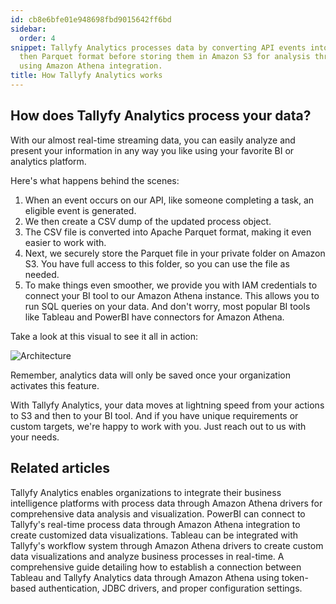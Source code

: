 ```yaml
---
id: cb8e6bfe01e948698fbd9015642ff6bd
sidebar:
  order: 4
snippet: Tallyfy Analytics processes data by converting API events into CSV files
  then Parquet format before storing them in Amazon S3 for analysis through BI tools
  using Amazon Athena integration.
title: How Tallyfy Analytics works
---
```


## How does Tallyfy Analytics process your data?

With our almost real-time streaming data, you can easily analyze and present your information in any way you like using your favorite BI or analytics platform.

Here's what happens behind the scenes:

1. When an event occurs on our API, like someone completing a task, an eligible event is generated.
2. We then create a CSV dump of the updated process object.
3. The CSV file is converted into Apache Parquet format, making it even easier to work with.
4. Next, we securely store the Parquet file in your private folder on Amazon S3. You have full access to this folder, so you can use the file as needed.
5. To make things even smoother, we provide you with IAM credentials to connect your BI tool to our Amazon Athena instance. This allows you to run SQL queries on your data. And don't worry, most popular BI tools like Tableau and PowerBI have connectors for Amazon Athena.

Take a look at this visual to see it all in action:

![Architecture](https://screenshots.tallyfy.com/file-8BhMH6hz3y.png)

Remember, analytics data will only be saved once your organization activates this feature.

With Tallyfy Analytics, your data moves at lightning speed from your actions to S3 and then to your BI tool. And if you have unique requirements or custom targets, we're happy to work with you. Just reach out to us with your needs.


## Related articles
<CardGrid>
<LinkTitleCard header="<b>Integrations > Tallyfy Analytics</b>" href="/products/pro/integrations/analytics/" > Tallyfy Analytics enables organizations to integrate their business intelligence platforms with process data through Amazon Athena drivers for comprehensive data analysis and visualization. </LinkTitleCard>
<LinkTitleCard header="<b>Analytics > PowerBI</b>" href="/products/pro/integrations/analytics/powerbi/" > PowerBI can connect to Tallyfy's real-time process data through Amazon Athena integration to create customized data visualizations. </LinkTitleCard>
<LinkTitleCard header="<b>Analytics > Tableau</b>" href="/products/pro/integrations/analytics/tableau/" > Tableau can be integrated with Tallyfy's workflow system through Amazon Athena drivers to create custom data visualizations and analyze business processes in real-time. </LinkTitleCard>
<LinkTitleCard header="<b>Tableau > Connect Tableau to Tallyfy</b>" href="/products/pro/integrations/analytics/tableau/how-can-i-connect-tableau-to-my-tallyfy-data/" > A comprehensive guide detailing how to establish a connection between Tableau and Tallyfy Analytics data through Amazon Athena using token-based authentication, JDBC drivers, and proper configuration settings. </LinkTitleCard>
</CardGrid>